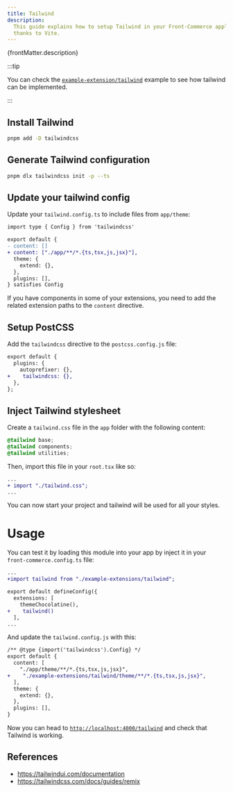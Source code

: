 ```yaml
---
title: Tailwind
description:
  This guide explains how to setup Tailwind in your Front-Commerce application
  thanks to Vite.
---
```


<p>{frontMatter.description}</p>

:::tip

You can check the
[`example-extension/tailwind`](https://gitlab.blackswift.cloud/front-commerce/front-commerce/-/tree/main/skeleton/example-extensions/tailwind)
example to see how tailwind can be implemented.

:::

## Install Tailwind

```sh
pnpm add -D tailwindcss
```

## Generate Tailwind configuration

```sh
pnpm dlx tailwindcss init -p --ts
```

## Update your tailwind config

Update your `tailwind.config.ts` to include files from `app/theme`:

```diff
import type { Config } from 'tailwindcss'

export default {
- content: []
+ content: ["./app/**/*.{ts,tsx,js,jsx}"],
  theme: {
    extend: {},
  },
  plugins: [],
} satisfies Config
```

If you have components in some of your extensions, you need to add the related
extension paths to the `content` directive.

## Setup PostCSS

Add the `tailwindcss` directive to the `postcss.config.js` file:

```diff
export default {
  plugins: {
    autoprefixer: {},
+    tailwindcss: {},
  },
};
```

## Inject Tailwind stylesheet

Create a `tailwind.css` file in the `app` folder with the following content:

```css
@tailwind base;
@tailwind components;
@tailwind utilities;
```

Then, import this file in your `root.tsx` like so:

```diff
...
+ import "./tailwind.css";
...
```

You can now start your project and tailwind will be used for all your styles.

# Usage

You can test it by loading this module into your app by inject it in your
`front-commerce.config.ts` file:

```diff
...
+import tailwind from "./example-extensions/tailwind";

export default defineConfig({
  extensions: [
    themeChocolatine(),
+    tailwind()
  ],
...
```

And update the `tailwind.config.js` with this:

```diff
/** @type {import('tailwindcss').Config} */
export default {
  content: [
    "./app/theme/**/*.{ts,tsx,js,jsx}",
+    "./example-extensions/tailwind/theme/**/*.{ts,tsx,js,jsx}",
  ],
  theme: {
    extend: {},
  },
  plugins: [],
}
```

Now you can head to
[`http://localhost:4000/tailwind`](http://localhost:4000/tailwind) and check
that Tailwind is working.

## References

- https://tailwindui.com/documentation
- https://tailwindcss.com/docs/guides/remix

